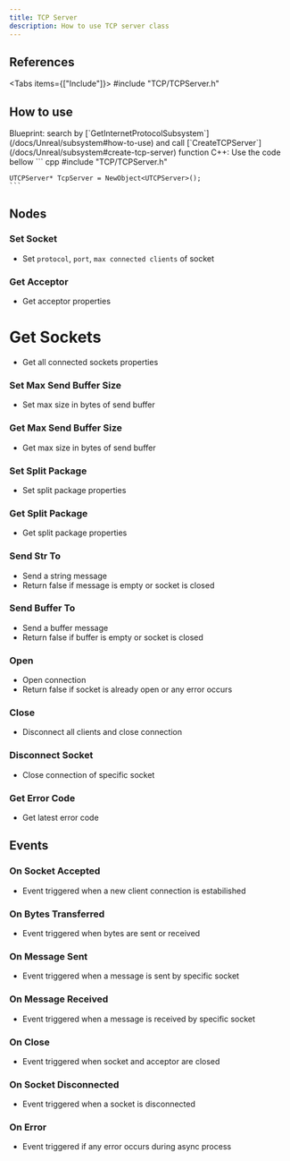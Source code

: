 ```yaml
---
title: TCP Server
description: How to use TCP server class
---
```



## References

<Tabs items={["Include"]}>
    <Tab value="Include">#include "TCP/TCPServer.h"</Tab>
</Tabs>

## How to use

<Steps>
  <Step>
    Blueprint: search by [`GetInternetProtocolSubsystem`](/docs/Unreal/subsystem#how-to-use) and call [`CreateTCPServer`](/docs/Unreal/subsystem#create-tcp-server) function
  </Step>
  <Step>
    C++: Use the code bellow
    ``` cpp
    #include "TCP/TCPServer.h"

    UTCPServer* TcpServer = NewObject<UTCPServer>();
    ```

  </Step>
</Steps>

## Nodes

### Set Socket

-   Set `protocol`, `port`, `max connected clients` of socket
    <ImageZoom
        src="/img/server-side/tcp/setsocket.png"
        alt="TCP server"
        width={262}
        height={227}
    />

### Get Acceptor

-   Get acceptor properties
    <ImageZoom
        src="/img/server-side/tcp/getacceptor.png"
        alt="TCP server"
        width={142}
        height={56}
    />

# Get Sockets

-   Get all connected sockets properties
    <ImageZoom
        src="/img/server-side/tcp/getsockets.png"
        alt="TCP server"
        width={137}
        height={56}
    />

### Set Max Send Buffer Size

-   Set max size in bytes of send buffer
    <ImageZoom
        src="/img/server-side/tcp/setmaxsendbuffer.png"
        alt="TCP server"
        width={213}
        height={134}
    />

### Get Max Send Buffer Size

-   Get max size in bytes of send buffer
    <ImageZoom
        src="/img/server-side/tcp/getmaxsendbuffer.png"
        alt="TCP server"
        width={228}
        height={76}
    />

### Set Split Package

-   Set split package properties
    <ImageZoom
        src="/img/server-side/tcp/setsplitpackage.png"
        alt="TCP server"
        width={171}
        height={136}
    />

### Get Split Package

-   Get split package properties
    <ImageZoom
        src="/img/server-side/tcp/getsplitpackage.png"
        alt="TCP server"
        width={228}
        height={76}
    />

### Send Str To

-   Send a string message
-   Return false if message is empty or socket is closed
    <ImageZoom
        src="/img/server-side/tcp/sendstrto.png"
        alt="TCP server"
        width={207}
        height={144}
    />

### Send Buffer To

-   Send a buffer message
-   Return false if buffer is empty or socket is closed
    <ImageZoom
        src="/img/server-side/tcp/sendbufferto.png"
        alt="TCP server"
        width={206}
        height={141}
    />

### Open

-   Open connection
-   Return false if socket is already open or any error occurs
    <ImageZoom
        src="/img/server-side/tcp/open.png"
        alt="TCP server"
        width={227}
        height={104}
    />

### Close

-   Disconnect all clients and close connection
    <ImageZoom
        src="/img/server-side/tcp/close.png"
        alt="TCP server"
        width={171}
        height={104}
    />

### Disconnect Socket

-   Close connection of specific socket
    <ImageZoom
        src="/img/server-side/tcp/disconnectsocket.png"
        alt="TCP server"
        width={175}
        height={130}
    />

### Get Error Code

-   Get latest error code
    <ImageZoom
        src="/img/server-side/tcp/geterrorcode.png"
        alt="TCP server"
        width={228}
        height={76}
    />

## Events

### On Socket Accepted

-   Event triggered when a new client connection is estabilished
    <ImageZoom
        src="/img/server-side/tcp/onsocketacceptedevent.png"
        alt="TCP server"
        width={262}
        height={212}
    />

### On Bytes Transferred

-   Event triggered when bytes are sent or received
    <ImageZoom
        src="/img/server-side/tcp/onbytestransferredevent.png"
        alt="TCP server"
        width={269}
        height={238}
    />

### On Message Sent

-   Event triggered when a message is sent by specific socket
    <ImageZoom
        src="/img/server-side/tcp/onmessagesentevent.png"
        alt="TCP server"
        width={246}
        height={238}
    />

### On Message Received

-   Event triggered when a message is received by specific socket
    <ImageZoom
        src="/img/server-side/tcp/onmessagereceivedevent.png"
        alt="TCP server"
        width={272}
        height={238}
    />

### On Close

-   Event triggered when socket and acceptor are closed
    <ImageZoom
        src="/img/server-side/tcp/oncloseevent.png"
        alt="TCP server"
        width={195}
        height={186}
    />

### On Socket Disconnected

-   Event triggered when a socket is disconnected
    <ImageZoom
        src="/img/server-side/tcp/onsocketdisconnectedevent.png"
        alt="TCP server"
        width={287}
        height={238}
    />

### On Error

-   Event triggered if any error occurs during async process
    <ImageZoom
        src="/img/server-side/tcp/onerrorevent.png"
        alt="TCP server"
        width={192}
        height={212}
    />
